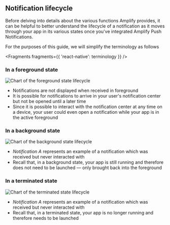 ## Notification lifecycle

Before delving into details about the various functions Amplify provides, it can be helpful to better understand the lifecycle of a notification as it moves through your app in its various states once you've integrated Amplify Push Notifications.

For the purposes of this guide, we will simplify the terminology as follows


<Fragments fragments={{ 'react-native': terminology }} />

### In a foreground state

![Chart of the foreground state lifecycle](/images/push-notifications/cross-platform-lifecycle/pn-lifecycle-foreground.png)

- Notifications are not displayed when received in foreground
- It is possible for notifications to arrive in your user's notification center but not be opened until a later time
- Since it is possible to interact with the notification center at any time on a device, your user could even open a notification while your app is in the active foreground

### In a background state

![Chart of the background state lifecycle](/images/push-notifications/cross-platform-lifecycle/pn-lifecycle-background.png)

- _Notification A_ represents an example of a notification which was received but never interacted with
- Recall that, in a background state, your app is still running and therefore does not need to be launched — only brought back into the foreground

### In a terminated state

![Chart of the terminated state lifecycle](/images/push-notifications/cross-platform-lifecycle/pn-lifecycle-terminated.png)

- _Notification A_ represents an example of a notification which was received but never interacted with
- Recall that, in a terminated state, your app is no longer running and therefore needs to be launched
